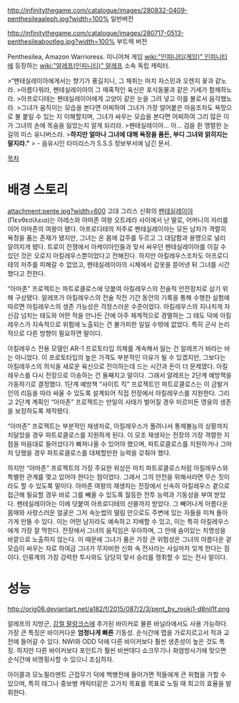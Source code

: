 http://infinitythegame.com/catalogue/images/280832-0409-penthesileaaleph.jpg?width=100%
일반버전

http://infinitythegame.com/catalogue/images/280717-0513-penthesileabootleg.jpg?width=100%
부트렉 버전

Penthesilea, Amazon Warrioress. 미니어쳐 게임 [[wiki:"인피니티(게임)" 인피니티]]에 등장하는 [[wiki:"알레프(인피니티)" 알레프]] 소속 독립 캐릭터.

>“펜테실레이아에게서는 향기가 풍길지니, 그 체취는 마치 자스민과 오렌지 꽃과 같노라.
>아름다워라, 펜테실레이아의 그 매혹적인 육신은 포식동물과 같은 기세가 함께하노라.
>아프로디테는 펜테실레이아에게 고양이 같은 눈을 그려 넣고 이를 불로서 음각했노라.
>그녀가 움직이는 모습을 본다면 어찌하여 그녀가 가장 얼어붙은 마음조차도 욕망으로 불 붙일 수 있는 지 이해할지며, 그녀가 싸우는 모습을 본다면 어찌하여 그리 많은 이가 그녀의 손에 목숨을 잃었는지 알게 되리라.
>펜테실레이아… 아… 검을 쥔 맹렬한 눈길의 미스 유니버스라.
>'''하지만 얼마나 그녀에 대해 욕정을 품든, 부디 그녀와 얽히지는 말지라.”'''
> - 음유시인 타미리스가 S.S.S 정보부서에 남긴 문서.

[[목차]]
= 배경 스토리 =
attachment:pente.jpg?width=600
고대 그리스 신화의 [[펜테실레이아]](Πενθεσίλεια)는 아레스와 아마존 여왕 오트레라 사이에서 난 딸로, 어머니의 자리를 이어 아마존의 여왕이 됐다. 아프로디테의 저주로 펜테실레이아는 모든 남자가 격렬히 욕정을 품는 존재가 됐지만, 그녀는 온 몸에 갑주를 두르고 그 대담함과 용맹으로 널리 알려지게 됐다. 트로이 전쟁에서 아케이아인들과 맞서 싸우던 펜테실레이아를 이길 수 있던 것은 오로지 아킬레우스뿐이었다고 전해진다. 하지만 아킬레우스조차도 아프로디테의 저주를 피해갈 수 없었고, 펜테실레이아의 시체에서 갑옷을 뜯어낸 뒤 그녀를 시간했다고 전한다.

“아마존” 프로젝트는 파트로클로스에 덧붙여 아킬레우스의 전술적 안전장치로 삼기 위해 구상됐다. 알레프가 아킬레우스의 전술 작전 기간 동안의 기록을 통해 수행한 실험에 따르면 아킬레우스의 생존 가능성은 걱정스러운 수준이었다. 아킬레우스의 지나치게 자신감 넘치는 태도와 어떤 적을 만나든 간에 아주 체계적으로 경멸하는 그 태도 덕에 아킬레우스가 지속적으로 위험에 노출되는 건 불가피한 일일 수밖에 없었다. 특히 군사 논리적으로 다른 방향이 필요하면 말이다.

아킬레우스 전용 모델인 AR-1 프로토타입 의체를 계속해서 잃는 건 알레프가 바라는 바는 아니었다. 이 프로토타입의 높은 가격도 부분적인 이유가 될 수 있겠지만, 그보다는 아킬레우스의 의식을 새로운 육신으로 전이하는데 드는 시간과 돈이 더 문제였다. 아킬레우스를 다시 전장으로 이송하는 건 둘째치고 말이다. 그래서 알레프는 2단계 예방책을 가동하기로 결정했다. 1단계 예방책 “사이트 킥” 프로젝트인 파트로클로스는 이 금발거인의 리듬을 따라 싸울 수 있도록 설계되어 직접 전장에서 아킬레우스를 지원한다. 그리고 2단계 계획인 “아마존” 프로젝트는 만일의 사태가 벌어질 경우 미르미돈 영웅의 생존을 보장하도록 제작됐다.

“아마존” 프로젝트는 부분적인 재생자로, 아킬레우스가 풀려나서 통제불능의 상황까지 치달았을 경우 파트로클로스를 지원하게 된다. 이 모조 재생자는 전장의 가장 격렬한 지점을 마음대로 들어섰다가 빠져나올 수 있어야 했으며, 파트로클로스를 지원하거나 그마저 당했을 경우 파트로클로스를 대체할만한 능력을 갖춰야 했다.

하지만 “아마존” 프로젝트의 가장 주요한 위상은 마치 파트로클로스처럼 아킬레우스와 특별한 관계를 맺고 있어야 한다는 점이었다. 그래서 그의 안전을 위해서라면 무슨 짓이라도 할 수 있도록 말이다. 아마존 여왕의 재생자는 전장에서 신속히 아킬레우스 곁으로 접근해 필요할 경우 바로 그를 빼올 수 있도록 월등한 전투 능력과 기동성을 부여 받았다. 펜테실레이아는 이에 덧붙여 아프로디테의 선물까지 받았다. 그 빼어나게 아름다운 몸매와 사랑스러운 얼굴은 그저 속눈썹의 떨림 만으로도 주변에 있는 자들을 미쳐 돌아가게 만들 수 있다. 이는 어떤 남자라도 예속하고 지배할 수 있고, 이는 특히 아킬레우스에게 가장 잘 먹힌다. 전장에서 그녀의 움직임은 우아하며, 그 안에 숨어있는 치명성을 바깥으로 노출하지 않는다. 이 때문에 그녀가 품은 가장 큰 위험성은 그녀의 아름다운 겉모습이 싸우는 자로 하여금 그녀가 무자비한 신화 속 전사라는 사실마저 잊게 한다는 점이다. 인류계의 가장 강력한 투사와도 당당히 맞서 승리를 쟁취할 수 있는 전사 말이다.

= 성능 =
http://orig08.deviantart.net/a182/f/2015/087/2/3/pent_by_rooki1-d8nil1f.png

알레프의 지방군, [[강철 팔랑크스]]에 추가된 바이커로 물론 바닐라에서도 사용 가능하다. 가장 큰 특징은 바이커다운 '''엄청나게 빠른''' 기동성. 순식간에 맵을 가로지르고서 적과 교전에 들어갈 수 있다. NWI와 ODD 덕에 다른 바이커보다 훨씬 생존성이 높은 것도 특징. 하지만 다른 바이커보다 포인트가 훨씬 비싼데다 쇼크무기나 화염방사기에 맞으면 순식간에 비명횡사할 수 있으니 조심하자.

아이콜과 모노필라멘트 근접무기 덕에 백병전에 들어가면 적들에게 큰 위협을 가할 수 있으며, 특히 태그나 중보병 캐릭터같은 고가치 목표를 목표로 노릴 때 최고의 효율을 발휘한다.

